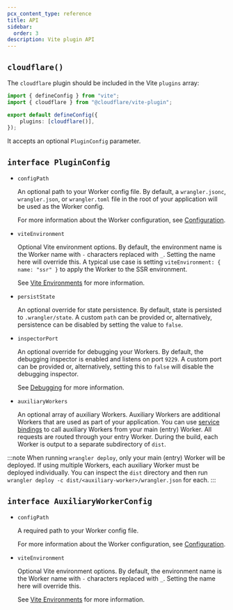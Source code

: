 ```yaml
---
pcx_content_type: reference
title: API
sidebar:
  order: 3
description: Vite plugin API
---
```



## `cloudflare()`

The `cloudflare` plugin should be included in the Vite `plugins` array:

```ts {2, 5} title="vite.config.ts"
import { defineConfig } from "vite";
import { cloudflare } from "@cloudflare/vite-plugin";

export default defineConfig({
	plugins: [cloudflare()],
});
```

It accepts an optional `PluginConfig` parameter.

## `interface PluginConfig`

- `configPath` <Type text='string' /> <MetaInfo text='optional' />

  An optional path to your Worker config file.
  By default, a `wrangler.jsonc`, `wrangler.json`, or `wrangler.toml` file in the root of your application will be used as the Worker config.

  For more information about the Worker configuration, see [Configuration](/workers/wrangler/configuration/).

- `viteEnvironment` <Type text='{ name?: string }' /> <MetaInfo text='optional' />

  Optional Vite environment options.
  By default, the environment name is the Worker name with `-` characters replaced with `_`.
  Setting the name here will override this.
  A typical use case is setting `viteEnvironment: { name: "ssr" }` to apply the Worker to the SSR environment.

  See [Vite Environments](/workers/vite-plugin/reference/vite-environments/) for more information.

- `persistState` <Type text='boolean | { path: string }' /> <MetaInfo text='optional' />

  An optional override for state persistence.
  By default, state is persisted to `.wrangler/state`.
  A custom `path` can be provided or, alternatively, persistence can be disabled by setting the value to `false`.

- `inspectorPort` <Type text='number | false' /> <MetaInfo text='optional' />

  An optional override for debugging your Workers.
  By default, the debugging inspector is enabled and listens on port `9229`.
  A custom port can be provided or, alternatively, setting this to `false` will disable the debugging inspector.

  See [Debugging](/workers/vite-plugin/reference/debugging/) for more information.

- `auxiliaryWorkers` <Type text='Array<AuxiliaryWorkerConfig>' /> <MetaInfo text='optional' />

  An optional array of auxiliary Workers.
  Auxiliary Workers are additional Workers that are used as part of your application.
  You can use [service bindings](/workers/runtime-apis/bindings/service-bindings/) to call auxiliary Workers from your main (entry) Worker.
  All requests are routed through your entry Worker.
  During the build, each Worker is output to a separate subdirectory of `dist`.

:::note
When running `wrangler deploy`, only your main (entry) Worker will be deployed.
If using multiple Workers, each auxiliary Worker must be deployed individually.
You can inspect the `dist` directory and then run `wrangler deploy -c dist/<auxiliary-worker>/wrangler.json` for each.
:::

## `interface AuxiliaryWorkerConfig`

- `configPath` <Type text='string' />

  A required path to your Worker config file.

  For more information about the Worker configuration, see [Configuration](/workers/wrangler/configuration/).

- `viteEnvironment` <Type text='{ name?: string }' /> <MetaInfo text='optional' />

  Optional Vite environment options.
  By default, the environment name is the Worker name with `-` characters replaced with `_`.
  Setting the name here will override this.

  See [Vite Environments](/workers/vite-plugin/reference/vite-environments/) for more information.
